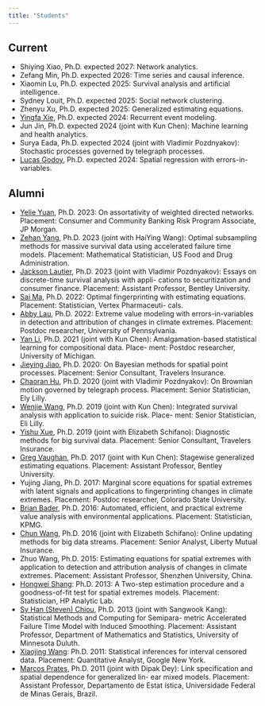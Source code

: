 ```yaml
---
title: "Students"
---
```


## Current

+ Shiying Xiao, Ph.D. expected 2027: Network analytics.
+ Zefang Min, Ph.D. expected 2026: Time series and causal inference.
+ Xiaomin Lu, Ph.D. expected 2025: Survival analysis and artificial intelligence.
+ Sydney Louit, Ph.D. expected 2025: Social network clustering.
+ Zhenyu Xu, Ph.D. expected 2025: Generalized estimating equations.
+ [Yingfa Xie](https://www.linkedin.com/in/yingfa-xie-1ba57314a/), Ph.D. expected 2024: Recurrent event modeling.
+ Jun Jin, Ph.D. expected 2024 (joint with Kun Chen): Machine learning and health analytics.
+ Surya Eada, Ph.D. expected 2024 (joint with Vladimir Pozdnyakov): Stochastic processes governed by telegraph processes.
+ [Lucas Godoy](https://lcgodoy.me), Ph.D. expected 2024: Spatial regression with errors-in-variables.


## Alumni

+ [Yelie Yuan](https://www.linkedin.com/in/yelie-yuan-65123721b/), Ph.D. 2023: On assortativity of weighted directed networks. Placement: Consumer and Community Banking Risk Program Associate, JP Morgan.
+ [Zehan Yang](https://www.linkedin.com/in/zehan/), Ph.D. 2023 (joint with HaiYing Wang): Optimal subsampling methods for massive survival data using accelerated failure time models. Placement: Mathematical Statistician, US Food and Drug Administration.
+ [Jackson Lautier](https://jacksonlautier.com), Ph.D. 2023 (joint with Vladimir Pozdnyakov): Essays on discrete-time survival analysis with appli- cations to securitization and consumer finance. Placement: Assistant Professor, Bentley University.
+ [Sai Ma](https://www.linkedin.com/in/sai-ma-uconn/), Ph.D. 2022: Optimal fingerprinting with estimating equations. Placement: Statistician, Vertex Pharmaceuti- cals.
+ [Abby Lau](https://www.linkedin.com/in/yuen-tsz-abby-lau-400a49a4/), Ph.D. 2022: Extreme value modeling with errors-in-variables in detection and attribution of changes in climate extremes. Placement: Postdoc researcher, University of Pennsylvania.
+ [Yan Li](), Ph.D. 2021 (joint with Kun Chen): Amalgamation-based statistical learning for compositional data. Place- ment: Postdoc researcher, University of Michigan.
+ [Jieying Jiao](https://www.linkedin.com/in/jieying-jiao-217b3b128/), Ph.D. 2020: On Bayesian methods for spatial point processes. Placement: Senior Consultant, Travelers Insurance.
+ [Chaoran Hu](https://www.linkedin.com/in/chaoranhu/), Ph.D. 2020 (joint with Vladimir Pozdnyakov): On Brownian motion governed by telegraph process. Placement: Senior Statistician, Ely Lilly.
+ [Wenjie Wang](https://wwenjie.org), Ph.D. 2019 (joint with Kun Chen): Integrated survival analysis with application to suicide risk. Place- ment: Senior Statistician, Eli Lilly.
+ [Yishu Xue](https://yxue-me.com), Ph.D. 2019 (joint with Elizabeth Schifano): Diagnostic methods for big survival data. Placement: Senior Consultant, Travelers Insurance.
+ [Greg Vaughan](https://www.linkedin.com/in/greg-vaughan-16902922/), Ph.D. 2017 (joint with Kun Chen): Stagewise generalized estimating equations. Placement: Assistant Professor, Bentley University.
+ Yujing Jiang, Ph.D. 2017: Marginal score equations for spatial extremes with latent signals and applications to fingerprinting changes in climate extremes. Placement: Postdoc researcher, Colorado State University.
+ [Brian Bader](https://www.linkedin.com/in/brianbader1/), Ph.D. 2016: Automated, efficient, and practical extreme value analysis with environmental applications. Placement: Statistician, KPMG.
+ [Chun Wang](https://www.linkedin.com/in/chun-wang-0978674b/), Ph.D. 2016 (joint with Elizabeth Schifano): Online updating methods for big data streams. Placement: Senior Analyst, Liberty Mutual Insurance.
+ Zhuo Wang, Ph.D. 2015: Estimating equations for spatial extremes with application to detection and attribution analysis of changes in climate extremes. Placement: Assistant Professor, Shenzhen University, China.
+ [Hongwei Shang](https://www.linkedin.com/in/hongwei-shang-a38a9029/): Ph.D. 2013: A Two-step estimation procedure and a goodness-of-fit test for spatial extremes models. Placement: Statistician, HP Analytic Lab.
+ [Sy Han (Steven) Chiou](https://www.sychiou.com), Ph.D. 2013 (joint with Sangwook Kang): Statistical Methods and Computing for Semipara- metric Accelerated Failure Time Model with Induced Smoothing. Placement: Assistant Professor, Department of Mathematics and Statistics, University of Minnesota Duluth.
+ [Xiaojing Wang](https://www.linkedin.com/in/xiaojingw/): Ph.D. 2011: Statistical inferences for interval censored data. Placement: Quantitative Analyst, Google New York.
+ [Marcos Prates](https://www.est.ufmg.br/~marcosop/), Ph.D. 2011 (joint with Dipak Dey): Link specification and spatial dependence for generalized lin- ear mixed models. Placement: Assistant Professor, Departamento de Estat ́ıstica, Universidade Federal de Minas Gerais, Brazil.
